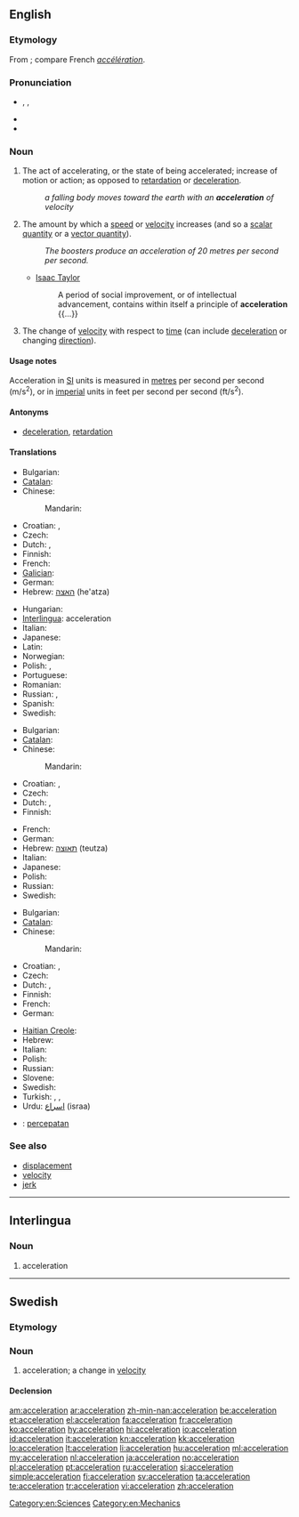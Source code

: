 ==English==

===Etymology===
From {{etyl|la}} {{term|acceleratio|accelerātiō|a hastening, acceleration|lang=la}}; compare French ''[[accélération]]''.

===Pronunciation===
* {{enPR|əksĕlərā'shən}}, {{IPA|/ək.sɛl.əˈreɪ.ʃən/}}, {{SAMPA|/@ksEl@"reIS@n/}}
* {{audio|En-us-acceleration.ogg|Audio (US)}}
* {{rhymes|eɪʃən}}

===Noun===
{{en-noun|s|-}}

# {{uncountable}} The act of accelerating, or the state of being accelerated; increase of motion or action; as opposed to [[retardation]] or [[deceleration]].
#: ''a falling body moves toward the earth with an '''acceleration''' of velocity''
# {{countable}} The amount by which a [[speed]] or [[velocity]] increases (and so a [[scalar quantity]] or a [[vector quantity]]).
#: ''The boosters produce an acceleration of 20 metres per second per second.''
#* {{rfdate}} [[w:Isaac Taylor|Isaac Taylor]]
#*: A period of social improvement, or of intellectual advancement, contains within itself a principle of '''acceleration''' {{...}}
# {{physics}} The change of [[velocity]] with respect to [[time]] (can include [[deceleration]] or changing [[direction]]).

====Usage notes====
Acceleration in [[SI]] units is measured in [[metre]]s per second per second (m/s<sup>2</sup>), or in [[imperial]] units in feet per second per second (ft/s<sup>2</sup>).

====Antonyms====
* {{sense|act or state, amount}} [[deceleration]], [[retardation]]

====Translations====
{{trans-top|act or state}}
* Bulgarian: {{t|bg|ускоряване}}
* [[Catalan]]: {{t|ca|acceleració|f}}
* Chinese:
*: Mandarin: {{t-|cmn|加速|tr=jiāsù|sc=Hani}}
* Croatian: {{t-|hr|akceleracija|f|alt=akcelerácija}}, {{t-|hr|ubrzanje|n|alt=ubrzánje}}
* Czech: {{t-|cs|zrychlení|n}}
* Dutch: {{t+|nl|versnelling|f}}, {{t+|nl|acceleratie|f}}
* Finnish: {{t-|fi|kiihdytys}}
* French: {{t+|fr|accélération|f}}
* [[Galician]]: {{t+|gl|aceleración|f|xs=Galician}}
* German: {{t+|de|Beschleunigung|f}}
* Hebrew: [[האצה]] (he'atza) {{f}}
{{trans-mid}}
* Hungarian: {{t+|hu|gyorsulás}}
* [[Interlingua]]: acceleration
* Italian: {{t+|it|accelerazione|f}}
* Japanese: {{t-|ja|加速|tr=かそく, kasoku}}
* Latin: {{t-|la|acceleratio|f|alt=accelerātiō}}
* Norwegian: {{t+|no|akselerasjon|m}}
* Polish: {{t+|pl|przyspieszenie|n}}, {{t-|pl|akceleracja|f}}
* Portuguese: {{t+|pt|aceleração|f}}
* Romanian: {{t-|ro|accelerație|f}}
* Russian: {{t+|ru|ускорение|n|tr=uskorénije}}, {{t+|ru|разгон|m|tr=razgón}}
* Spanish: {{t+|es|aceleración}}
* Swedish: {{t+|sv|acceleration|c}}
{{trans-bottom}}

{{trans-top|amount}}
* Bulgarian: {{t+|bg|ускорение|n|tr=uskorénie}}
* [[Catalan]]: {{t|ca|acceleració|f}}
* Chinese:
*: Mandarin: {{t|cmn|加速度|tr=jiāsùdù|sc=Hani}}
* Croatian: {{t-|hr|akceleracija|f|alt=akcelerácija}}, {{t-|hr|ubrzanje|n|alt=ubrzánje}}
* Czech: {{t-|cs|zrychlení|n}}
* Dutch: {{t+|nl|versnelling|f}}, {{t+|nl|acceleratie|f}}
* Finnish: {{t+|fi|kiihtyvyys}}
{{trans-mid}}
* French: {{t+|fr|accélération|f}}
* German: {{t+|de|Beschleunigung|f}}
* Hebrew: [[תאוצה]] (teutza) {{f}}
* Italian: {{t+|it|accelerazione|f}}
* Japanese: {{t|ja|加速度|tr=かそくど, kasokudo}}
* Polish: {{t+|pl|przyspieszenie|n}}
* Russian: {{t+|ru|ускорение|n|tr=uskorénije}}
* Swedish: {{t+|sv|acceleration|c}}
{{trans-bottom}}

{{trans-top|(physics)}}
* Bulgarian: {{t+|bg|ускорение|n|tr=uskorénie}}
* [[Catalan]]: {{t|ca|acceleració|f}}
* Chinese:
*: Mandarin: {{t|cmn|加速度|tr=jiāsùdù|sc=Hani}}
* Croatian: {{t-|hr|akceleracija|f|alt=akcelerácija}}, {{t-|hr|ubrzanje|n|alt=ubrzánje}}
* Czech: {{t-|cs|zrychlení|n}}
* Dutch: {{t+|nl|versnelling|f}}, {{t+|nl|acceleratie|f}}
* Finnish: {{t+|fi|kiihtyvyys}}
* French: {{t+|fr|accélération|f}}
* German: {{t+|de|Beschleunigung|f}}
{{trans-mid}}
* [[Haitian Creole]]: {{tø|ht|akselerasyon}}
* Hebrew: {{t-|he|תאוצה|f}}
* Italian: {{t+|it|accelerazione|f}}
* Polish: {{t+|pl|przyspieszenie|n}}
* Russian: {{t+|ru|ускорение|n|tr=uskorénije}}
* Slovene: {{t+|sl|pospešek|m}}
* Swedish: {{t+|sv|acceleration|c}}
* Turkish: {{t|tr|ivme}}, {{t|tr|hızlanma}}, {{t|tr|hızlanma}}
* Urdu: [[اسراع]] (israa) {{m}}
{{trans-bottom}}

{{checktrans-top}}
* {{ttbc|id}}: [[cepat|percepatan]]
{{trans-bottom}}

===See also===
* [[displacement]]
* [[velocity]]
* [[jerk]]

[[Category:en:Sciences]]
[[Category:en:Mechanics]]

----

==Interlingua==

===Noun===
{{ia-noun|pl=accelerationes}}

# acceleration

----

==Swedish==

===Etymology===
{{suffix|accelerera|tion|lang=sv}}

===Noun===
{{sv-noun|g=c}}

# acceleration; a change in [[velocity]]

====Declension====
{{sv-noun-reg-er}}

[[am:acceleration]]
[[ar:acceleration]]
[[zh-min-nan:acceleration]]
[[be:acceleration]]
[[et:acceleration]]
[[el:acceleration]]
[[fa:acceleration]]
[[fr:acceleration]]
[[ko:acceleration]]
[[hy:acceleration]]
[[hi:acceleration]]
[[io:acceleration]]
[[id:acceleration]]
[[it:acceleration]]
[[kn:acceleration]]
[[kk:acceleration]]
[[lo:acceleration]]
[[lt:acceleration]]
[[li:acceleration]]
[[hu:acceleration]]
[[ml:acceleration]]
[[my:acceleration]]
[[nl:acceleration]]
[[ja:acceleration]]
[[no:acceleration]]
[[pl:acceleration]]
[[pt:acceleration]]
[[ru:acceleration]]
[[si:acceleration]]
[[simple:acceleration]]
[[fi:acceleration]]
[[sv:acceleration]]
[[ta:acceleration]]
[[te:acceleration]]
[[tr:acceleration]]
[[vi:acceleration]]
[[zh:acceleration]]